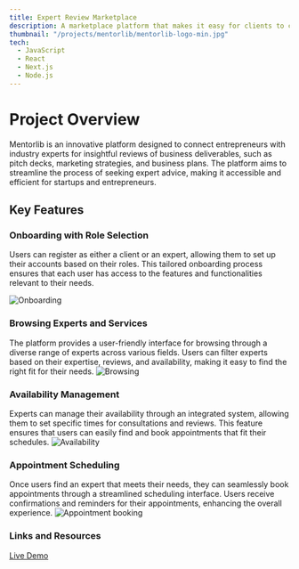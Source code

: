 ```yaml
---
title: Expert Review Marketplace
description: A marketplace platform that makes it easy for clients to connect with experts, with built-in appointment booking to save time and keep everything organized.
thumbnail: "/projects/mentorlib/mentorlib-logo-min.jpg"
tech:
  - JavaScript
  - React
  - Next.js
  - Node.js
---
```


# Project Overview

Mentorlib is an innovative platform designed to connect entrepreneurs with industry experts for insightful reviews of business deliverables, such as pitch decks, marketing strategies, and business plans. The platform aims to streamline the process of seeking expert advice, making it accessible and efficient for startups and entrepreneurs.

## Key Features

### Onboarding with Role Selection

Users can register as either a client or an expert, allowing them to set up their accounts based on their roles. This tailored onboarding process ensures that each user has access to the features and functionalities relevant to their needs.

![Onboarding](http://localhost:3000/projects/mentorlib/onboarding-feature-min.jpg)

### Browsing Experts and Services

The platform provides a user-friendly interface for browsing through a diverse range of experts across various fields. Users can filter experts based on their expertise, reviews, and availability, making it easy to find the right fit for their needs.
![Browsing](http://localhost:3000/projects/mentorlib/browsing-feature-min.jpg)

### Availability Management

Experts can manage their availability through an integrated system, allowing them to set specific times for consultations and reviews. This feature ensures that users can easily find and book appointments that fit their schedules.
![Availability](http://localhost:3000/projects/mentorlib/availability-feature-min.jpg)

### Appointment Scheduling

Once users find an expert that meets their needs, they can seamlessly book appointments through a streamlined scheduling interface. Users receive confirmations and reminders for their appointments, enhancing the overall experience.
![Appointment booking](http://localhost:3000/projects/mentorlib/appointment-booking-feature-min.jpg)

### Links and Resources

<a href="https://mentorlib.com" target="_blank" rel="noopener noreferrer">
  Live Demo
</a>
